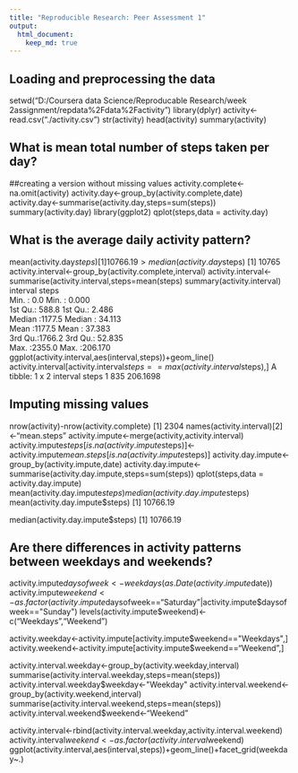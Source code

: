 ```yaml
---
title: "Reproducible Research: Peer Assessment 1"
output: 
  html_document:
    keep_md: true
---
```



## Loading and preprocessing the data

setwd("D:/Coursera data Science/Reproducable Research/week 2assignment/repdata%2Fdata%2Factivity")
library(dplyr)
activity<-read.csv("./activity.csv")
str(activity)
head(activity)
summary(activity)


## What is mean total number of steps taken per day?
##creating a version without missing values
activity.complete<-na.omit(activity)
activity.day<-group_by(activity.complete,date)
activity.day<-summarise(activity.day,steps=sum(steps))
summary(activity.day)
library(ggplot2)
qplot(steps,data = activity.day)


## What is the average daily activity pattern?
 mean(activity.day$steps)
[1] 10766.19
> median(activity.day$steps)
[1] 10765
activity.interval<-group_by(activity.complete,interval)
activity.interval<-summarise(activity.interval,steps=mean(steps)
summary(activity.interval)
interval          steps        
 Min.   :   0.0   Min.   :  0.000  
 1st Qu.: 588.8   1st Qu.:  2.486  
 Median :1177.5   Median : 34.113  
 Mean   :1177.5   Mean   : 37.383  
 3rd Qu.:1766.2   3rd Qu.: 52.835  
 Max.   :2355.0   Max.   :206.170
ggplot(activity.interval,aes(interval,steps))+geom_line()
activity.interval[activity.interval$steps==max(activity.interval$steps),]
A tibble: 1 x 2
  interval    steps
     <int>    <dbl>
1      835 206.1698

## Imputing missing values
nrow(activity)-nrow(activity.complete)
[1] 2304
names(activity.interval)[2]<-"mean.steps"
activity.impute<-merge(activity,activity.interval)
activity.impute$steps[is.na(activity.impute$steps)]<-activity.impute$mean.steps[is.na(activity.impute$steps)]
activity.day.impute<-group_by(activity.impute,date)
activity.day.impute<-summarise(activity.day.impute,steps=sum(steps))
qplot(steps,data = activity.day.impute)
mean(activity.day.impute$steps)
median(activity.day.impute$steps)
 mean(activity.day.impute$steps)
[1] 10766.19

median(activity.day.impute$steps)
[1] 10766.19

## Are there differences in activity patterns between weekdays and weekends?


activity.impute$daysofweek<-weekdays(as.Date(activity.impute$date))
activity.impute$weekend<-as.factor(activity.impute$daysofweek=="Saturday"|activity.impute$daysofweek=="Sunday")
levels(activity.impute$weekend)<-c("Weekdays","Weekend")

activity.weekday<-activity.impute[activity.impute$weekend=="Weekdays",]
activity.weekend<-activity.impute[activity.impute$weekend=="Weekend",]

activity.interval.weekday<-group_by(activity.weekday,interval)
summarise(activity.interval.weekday,steps=mean(steps))
activity.interval.weekday$weekday<-"Weekday"
activity.interval.weekend<-group_by(activity.weekend,interval)
summarise(activity.interval.weekend,steps=mean(steps))
activity.interval.weekend$weekend<-"Weekend"


activity.interval<-rbind(activity.interval.weekday,activity.interval.weekend)
activity.interval$weekend<-as.factor(activity.interval$weekend)
ggplot(activity.interval,aes(interval,steps))+geom_line()+facet_grid(weekday~.)
